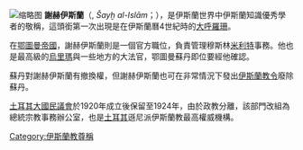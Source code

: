 {{unreferenced|time=2018-12-09T11:28:39+00:00}}
[[File:Shaykh_al-Islām_in_different_languages.jpg|缩略图]]
'''謝赫伊斯蘭'''（{{lang-ar|شيخ الإسلام}}, ''Šayḫ al-Islām''；{{lang-ota|Şeyḫülislām}}），是伊斯蘭世界中伊斯蘭知識優秀學者的敬稱，這頭銜第一次出現是在伊斯蘭曆4世紀時的[[大呼羅珊|大呼羅珊]]。

在[[鄂圖曼帝國|鄂圖曼帝國]]，謝赫伊斯蘭則是一個官方職位，負責管理穆斯林[[米利特|米利特]]事務。他也是最高級的[[烏里瑪|烏里瑪]]與一些地方的大法官，鄂圖曼蘇丹即位要經他確認。

蘇丹對謝赫伊斯蘭有撤換權，但謝赫伊斯蘭也可在非常情況下發出[[伊斯蘭教令|伊斯蘭教令]]廢除蘇丹。

[[土耳其大國民議會|土耳其大國民議會]]於1920年成立後保留至1924年，由於政教分離，該部門改組為總統宗教事務辦公室，也是[[土耳其|土耳其]]遜尼派伊斯蘭教最高權威機構。

[[Category:伊斯蘭教尊稱|Category:伊斯蘭教尊稱]]